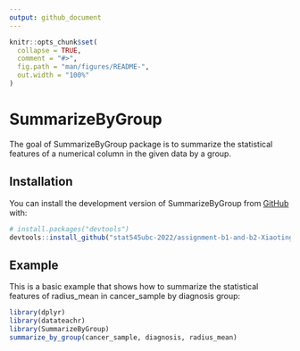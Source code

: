 ```yaml
---
output: github_document
---
```


<!-- README.md is generated from README.Rmd. Please edit that file -->

```r
knitr::opts_chunk$set(
  collapse = TRUE,
  comment = "#>",
  fig.path = "man/figures/README-",
  out.width = "100%"
)
```

# SummarizeByGroup

<!-- badges: start -->
<!-- badges: end -->

The goal of SummarizeByGroup package is to summarize the statistical features of a numerical column in the given data by a group.

## Installation

You can install the development version of SummarizeByGroup from [GitHub](https://github.com/) with:

``` r
# install.packages("devtools")
devtools::install_github("stat545ubc-2022/assignment-b1-and-b2-Xiaoting718")
```

## Example

This is a basic example that shows how to summarize the statistical features of radius_mean in cancer_sample by diagnosis group:

```r
library(dplyr)
library(datateachr)
library(SummarizeByGroup)
summarize_by_group(cancer_sample, diagnosis, radius_mean)
```

